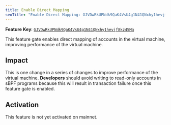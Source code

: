 ```yaml
---
title: Enable Direct Mapping
seoTitle: "Enable Direct Mapping: GJVDwRkUPNdk9QaK4VsU4g1N41QNxhy1hevjf8kz45Mq"
---
```


**Feature Key**:
[`GJVDwRkUPNdk9QaK4VsU4g1N41QNxhy1hevjf8kz45Mq`](https://explorer.solana.com/address/GJVDwRkUPNdk9QaK4VsU4g1N41QNxhy1hevjf8kz45Mq)

This feature gate enables direct mapping of accounts in the virtual machine,
improving performance of the virtual machine.

## Impact

This is one change in a series of changes to improve performance of the virtual
machine. **Developers** should avoid writing to read-only accounts in sBPF
programs because this will result in transaction failure once this feature gate
is enabled.

## Activation

This feature is not yet activated on mainnet.
